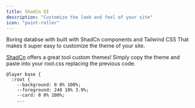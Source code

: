 ```yaml
---
title: ShadCn UI
description: "Customize the look and feel of your site"
icon: "paint-roller"
---
```


Boring databse with built with ShadCn components and Tailwind CSS
That makes it super easy to customize the theme of your site.

[ShadCn](https://ui.shadcn.com/themes) offers a great tool custom themes! Simply copy the theme and paste into your root.css replacing the previous code.

```
@layer base {
  :root {
    --background: 0 0% 100%;
    --foreground: 240 10% 3.9%;
    --card: 0 0% 100%;
    ...
```
